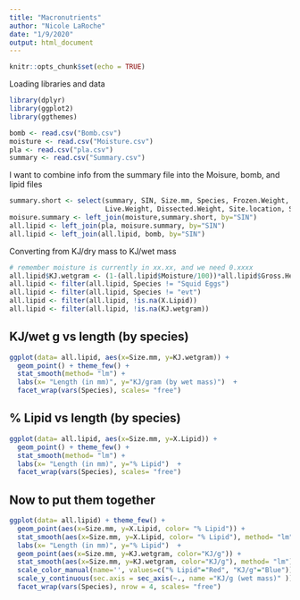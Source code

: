 ```yaml
---
title: "Macronutrients"
author: "Nicole LaRoche"
date: "1/9/2020"
output: html_document
---
```


```r
knitr::opts_chunk$set(echo = TRUE)
```

Loading libraries and data
```r
library(dplyr)
library(ggplot2)
library(ggthemes)

bomb <- read.csv("Bomb.csv")
moisture <- read.csv("Moisture.csv")
pla <- read.csv("pla.csv")
summary <- read.csv("Summary.csv")
```


I want to combine info from the summary file into the Moisure, bomb, and lipid files
```r
summary.short <- select(summary, SIN, Size.mm, Species, Frozen.Weight,
                        Live.Weight, Dissected.Weight, Site.location, Season)
moisure.summary <- left_join(moisture,summary.short, by="SIN")
all.lipid <- left_join(pla, moisure.summary, by="SIN")
all.lipid <- left_join(all.lipid, bomb, by="SIN")
```


Converting from KJ/dry mass to KJ/wet mass
```r
# remember moisture is currently in xx.xx, and we need 0.xxxx
all.lipid$KJ.wetgram <- (1-(all.lipid$Moisture/100))*all.lipid$Gross.Heat
all.lipid <- filter(all.lipid, Species != "Squid Eggs")
all.lipid <- filter(all.lipid, Species != "evt")
all.lipid <- filter(all.lipid, !is.na(X.Lipid))
all.lipid <- filter(all.lipid, !is.na(KJ.wetgram))

```


## KJ/wet g vs length (by species)
```r
ggplot(data= all.lipid, aes(x=Size.mm, y=KJ.wetgram)) +
  geom_point() + theme_few() +
  stat_smooth(method= "lm") +
  labs(x= "Length (in mm)", y="KJ/gram (by wet mass)")  +
  facet_wrap(vars(Species), scales= "free")
```


## % Lipid vs length (by species) 

```r
ggplot(data= all.lipid, aes(x=Size.mm, y=X.Lipid)) +
  geom_point() + theme_few() +
  stat_smooth(method= "lm") +
  labs(x= "Length (in mm)", y="% Lipid")  +
  facet_wrap(vars(Species), scales= "free")
```


## Now to put them together
```r
ggplot(data= all.lipid) + theme_few() +
  geom_point(aes(x=Size.mm, y=X.Lipid, color= "% Lipid")) + 
  stat_smooth(aes(x=Size.mm, y=X.Lipid, color= "% Lipid"), method= "lm") +
  labs(x= "Length (in mm)", y="% Lipid")  +
  geom_point(aes(x=Size.mm, y=KJ.wetgram, color="KJ/g")) +
  stat_smooth(aes(x=Size.mm, y=KJ.wetgram, color="KJ/g"), method= "lm") +
  scale_color_manual(name='', values=c("% Lipid"="Red", "KJ/g"="Blue"))+
  scale_y_continuous(sec.axis = sec_axis(~., name ="KJ/g (wet mass)" )) +
  facet_wrap(vars(Species), nrow = 4, scales= "free")
```

